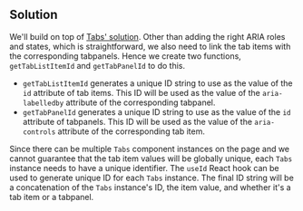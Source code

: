 
## Solution

We'll build on top of [Tabs' solution](/questions/user-interface/tabs/react/solution). Other than adding the right ARIA roles and states, which is straightforward, we also need to link the tab items with the corresponding tabpanels. Hence we create two functions, `getTabListItemId` and `getTabPanelId` to do this.

- `getTabListItemId` generates a unique ID string to use as the value of the `id` attribute of tab items. This ID will be used as the value of the `aria-labelledby` attribute of the corresponding tabpanel.
- `getTabPanelId` generates a unique ID string to use as the value of the `id` attribute of tabpanels. This ID will be used as the value of the `aria-controls` attribute of the corresponding tab item.

Since there can be multiple `Tabs` component instances on the page and we cannot guarantee that the tab item values will be globally unique, each `Tabs` instance needs to have a unique identifier. The `useId` React hook can be used to generate unique ID for each `Tabs` instance. The final ID string will be a concatenation of the `Tabs` instance's ID, the item value, and whether it's a tab item or a tabpanel.

<TestCases />
<Notes />
